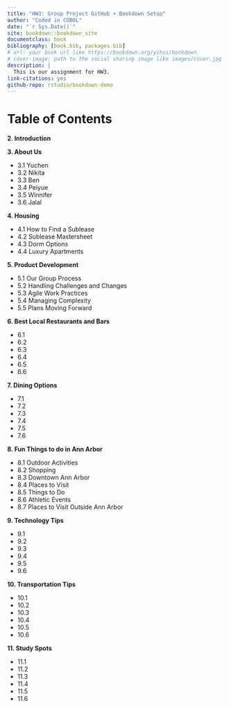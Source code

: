 ```yaml
--- 
title: "HW3: Group Project GitHub + Bookdown Setup"
author: "Coded in COBOL"
date: "`r Sys.Date()`"
site: bookdown::bookdown_site
documentclass: book
bibliography: [book.bib, packages.bib]
# url: your book url like https://bookdown.org/yihui/bookdown
# cover-image: path to the social sharing image like images/cover.jpg
description: |
  This is our assignment for HW3.
link-citations: yes
github-repo: rstudio/bookdown-demo
---
```


# Table of Contents


**2. Introduction**

**3. About Us**

* 3.1 Yuchen
* 3.2 Nikita
* 3.3 Ben
* 3.4 Peiyue
* 3.5 Winnifer
* 3.6 Jalal

**4. Housing**

* 4.1 How to Find a Sublease
* 4.2 Sublease Mastersheet
* 4.3 Dorm Options
* 4.4 Luxury Apartments

**5. Product Development**

* 5.1 Our Group Process
* 5.2 Handling Challenges and Changes
* 5.3 Agile Work Practices
* 5.4 Managing Complexity
* 5.5 Plans Moving Forward

**6. Best Local Restaurants and Bars**

* 6.1 
* 6.2 
* 6.3 
* 6.4 
* 6.5 
* 6.6 

**7. Dining Options**

* 7.1 
* 7.2 
* 7.3 
* 7.4 
* 7.5 
* 7.6 

**8. Fun Things to do in Ann Arbor**

* 8.1 Outdoor Activities
* 8.2 Shopping
* 8.3 Downtown Ann Arbor
* 8.4 Places to Visit
* 8.5 Things to Do 
* 8.6 Athletic Events
* 8.7 Places to Visit Outside Ann Arbor

**9. Technology Tips**

* 9.1 
* 9.2 
* 9.3 
* 9.4 
* 9.5 
* 9.6 

**10. Transportation Tips**

* 10.1 
* 10.2 
* 10.3 
* 10.4 
* 10.5 
* 10.6 

**11. Study Spots**

* 11.1 
* 11.2 
* 11.3 
* 11.4 
* 11.5 
* 11.6 





